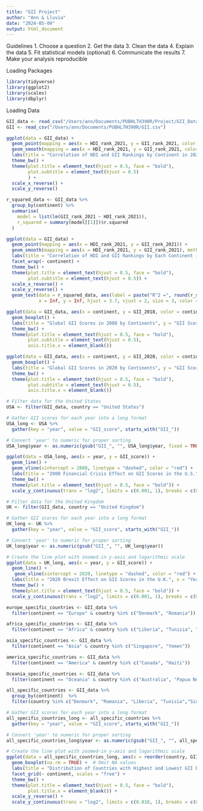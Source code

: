 ```yaml
---
title: "GII Project"
author: "Ann & Lluvia"
date: "2024-05-09"
output: html_document
---
```

Guidelines 
1. Choose a question 
2. Get the data 
3. Clean the data 
4. Explain the data 
5. Fit statistical models (optional) 
6. Communicate the results 
7. Make your analysis reproducible 

Loading Packages 
```r
library(tidyverse)
library(ggplot2)
library(scales)
library(dbplyr)
```

Loading Data 
```r
GII_data <- read_csv("/Users/ann/Documents/PUBHLTH390R/Project/GII_Data.csv")
GII <- read_csv("/Users/ann/Documents/PUBHLTH390R/GII.csv")
```


```r
ggplot(data = GII_data) + 
  geom_point(mapping = aes(x = HDI_rank_2021, y = GII_rank_2021, color = continent)) + 
  geom_smooth(mapping = aes(x = HDI_rank_2021, y = GII_rank_2021, color = continent), method = "lm", se = FALSE) + 
  labs(title = "Correlation of HDI and GII Rankings by Continent in 2021", x = "HDI Rank", y = "GII Rank") + 
  theme_bw() + 
  theme(plot.title = element_text(hjust = 0.5, face = "bold"), 
        plot.subtitle = element_text(hjust = 0.5)
        ) +
  scale_x_reverse() + 
  scale_y_reverse() 
```


```r
r_squared_data <- GII_data %>%
  group_by(continent) %>%
  summarise(
    model = list(lm(GII_rank_2021 ~ HDI_rank_2021)),
    r_squared = summary(model[[1]])$r.squared
  )

ggplot(data = GII_data) + 
  geom_point(mapping = aes(x = HDI_rank_2021, y = GII_rank_2021)) + 
  geom_smooth(mapping = aes(x = HDI_rank_2021, y = GII_rank_2021), method = "lm", se = TRUE) + 
  labs(title = "Correlation of HDI and GII Rankings by Each Continent in 2021", x = "HDI Rank", y = "GII Rank") + 
  facet_wrap(~ continent) + 
  theme_bw() + 
  theme(plot.title = element_text(hjust = 0.5, face = "bold"),
        plot.subtitle = element_text(hjust = 0.5)) +
  scale_x_reverse() +  
  scale_y_reverse() +  
  geom_text(data = r_squared_data, aes(label = paste("R^2 =", round(r_squared, 2))),
            x = Inf, y = Inf, hjust = 3.7, vjust = 2, size = 3, color = "red")
```


```r
ggplot(data = GII_data, aes(x = continent, y = GII_2018, color = continent)) + 
  geom_boxplot() + 
  labs(title = "Global GII Scores in 2008 by Continents", y = "GII Score") + 
  theme_bw() + 
  theme(plot.title = element_text(hjust = 0.5, face = "bold"), 
        plot.subtitle = element_text(hjust = 0.5),
        axis.title.x = element_blank()) 
```


```r
ggplot(data = GII_data, aes(x = continent, y = GII_2020, color = continent)) + 
  geom_boxplot() + 
  labs(title = "Global GII Scores in 2020 by Continents", y = "GII Score") + 
  theme_bw() + 
  theme(plot.title = element_text(hjust = 0.5, face = "bold"), 
        plot.subtitle = element_text(hjust = 0.5),
        axis.title.x = element_blank()) 
```


```r
# Filter data for the United States
USA <- filter(GII_data, country == "United States")

# Gather GII scores for each year into a long format
USA_long <- USA %>%
  gather(key = "year", value = "GII_score", starts_with("GII_"))

# Convert 'year' to numeric for proper sorting
USA_long$year <- as.numeric(gsub("GII_", "", USA_long$year, fixed = TRUE))

ggplot(data = USA_long, aes(x = year, y = GII_score)) + 
  geom_line() +
  geom_vline(xintercept = 2008, linetype = "dashed", color = "red") +
  labs(title = "2008 Financial Crisis Effect on GII Scores in the U.S.", x = "Year", y = "GII Score") + 
  theme_bw() + 
  theme(plot.title = element_text(hjust = 0.5, face = "bold")) +
  scale_y_continuous(trans = "log2", limits = c(0.001, 1), breaks = c(0.001, 0.01, 0.1, 1))
```


```r
# Filter data for the United Kingdom
UK <- filter(GII_data, country == "United Kingdom")

# Gather GII scores for each year into a long format
UK_long <- UK %>%
  gather(key = "year", value = "GII_score", starts_with("GII_"))

# Convert 'year' to numeric for proper sorting
UK_long$year <- as.numeric(gsub("GII_", "", UK_long$year))

# Create the line plot with zoomed-in y-axis and logarithmic scale
ggplot(data = UK_long, aes(x = year, y = GII_score)) + 
  geom_line() +
   geom_vline(xintercept = 2020, linetype = "dashed", color = "red") +
  labs(title = "2020 Brexit Effect on GII Scores in the U.K.", x = "Year", y = "GII Score") + 
  theme_bw() + 
  theme(plot.title = element_text(hjust = 0.5, face = "bold")) +
  scale_y_continuous(trans = "log2", limits = c(0.001, 1), breaks = c(0.001, 0.01, 0.1, 1))

```



```r
europe_specific_countries <- GII_data %>%
  filter(continent == "Europe" & country %in% c("Denmark", "Romania"))
```

```r
africa_specific_countries <- GII_data %>%
  filter(continent == "Africa" & country %in% c("Liberia", "Tunisia", "Nigeria"))
```


```r
asia_specific_countries <- GII_data %>%
  filter(continent == "Asia" & country %in% c("Singapore", "Yemen"))
```


```r
america_specific_countries <- GII_data %>%
  filter(continent == "America" & country %in% c("Canada", "Haiti"))
```

```r
Oceania_specific_countries <- GII_data %>%
  filter(continent == "Oceania" & country %in% c("Australia", "Papua New Guinea"))
```


```r
all_specific_countries <- GII_data %>%
  group_by(continent)  %>%
  filter(country %in% c("Denmark", "Romania", "Liberia", "Tunisia","Singapore", "Yemen", "Canada", "Haiti", "Australia", "Papua New Guinea"))
```


```r
# Gather GII scores for each year into a long format
all_specific_countries_long <- all_specific_countries %>%
  gather(key = "year", value = "GII_score", starts_with("GII_"))

# Convert 'year' to numeric for proper sorting
all_specific_countries_long$year <- as.numeric(gsub("GII_", "", all_specific_countries_long$year))

# Create the line plot with zoomed-in y-axis and logarithmic scale
ggplot(data = all_specific_countries_long, aes(x = reorder(country, GII_score), y = GII_score, color = continent)) + 
  geom_boxplot(na.rm = TRUE) +  # Omit NA values
  labs(title = "Distribution of Countries with Highest and Lowest GII by Continent (1990-2021)", x = NULL, y = "GII Score (1990-2021)") + 
  facet_grid(~ continent, scales = "free") +
  theme_bw() + 
  theme(plot.title = element_text(hjust = 0.5, face = "bold"), 
        plot.title.x = element_blank()) +
  scale_y_reverse() + 
  scale_y_continuous(trans = "log2", limits = c(0.010, 1), breaks = c(0.010, 0.100, 1))
```








